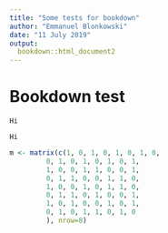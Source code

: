 ```yaml
---
title: "Some tests for bookdown"
author: "Emmanuel Blonkowski"
date: "11 July 2019"
output: 
  bookdown::html_document2
---
```


# Bookdown test

```proposition
Hi
```

```proof
Hi
```


```r
m <- matrix(c(1, 0, 1, 0, 1, 0, 1, 0,
         0, 1, 0, 1, 0, 1, 0, 1,
         1, 0, 0, 1, 1, 0, 0, 1,
         0, 1, 1, 0, 0, 1, 1, 0,
         1, 0, 0, 1, 0, 1, 1, 0,
         0, 1, 1, 0, 1, 0, 0, 1,
         1, 0, 1, 0, 0, 1, 0, 1,
         0, 1, 0, 1, 1, 0, 1, 0
         ), nrow=8)
```

